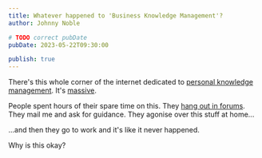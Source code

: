 ```yaml
---
title: Whatever happened to 'Business Knowledge Management'?
author: Johnny Noble

# TODO correct pubDate
pubDate: 2023-05-22T09:30:00

publish: true
---
```


There's this whole corner of the internet dedicated to [personal knowledge management](https://en.wikipedia.org/wiki/Personal_knowledge_management). It's [massive](https://duckduckgo.com/?q=personal+knowledge+management).

People spent hours of their spare time on this. They [hang out in forums](https://forum.obsidian.md/search?q=pkm). They mail me and ask for guidance. They agonise over this stuff at home...

...and then they go to work and it's like it never happened.

Why is this okay?
